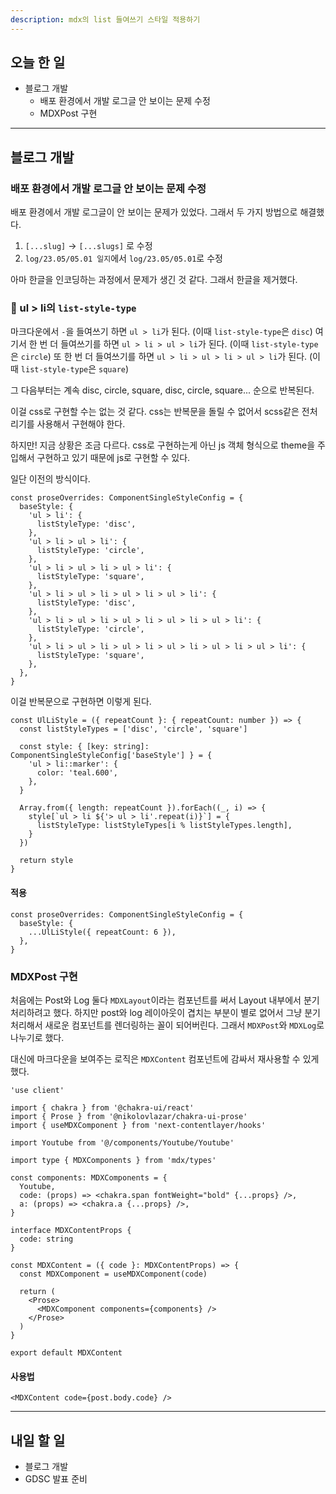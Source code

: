 ```yaml
---
description: mdx의 list 들여쓰기 스타일 적용하기
---
```


## 오늘 한 일

- 블로그 개발
  - 배포 환경에서 개발 로그글 안 보이는 문제 수정
  - MDXPost 구현

---

## 블로그 개발

### 배포 환경에서 개발 로그글 안 보이는 문제 수정

배포 환경에서 개발 로그글이 안 보이는 문제가 있었다. 그래서 두 가지 방법으로 해결했다.

1. `[...slug]` -> `[...slugs]` 로 수정
2. `log/23.05/05.01 일지`에서 `log/23.05/05.01`로 수정

아마 한글을 인코딩하는 과정에서 문제가 생긴 것 같다. 그래서 한글을 제거했다.

### 🤔 ul > li의 `list-style-type`

마크다운에서 `-`을 들여쓰기 하면 `ul > li`가 된다. (이때 `list-style-type`은 `disc`)
여기서 한 번 더 들여쓰기를 하면 `ul > li > ul > li`가 된다. (이때 `list-style-type`은 `circle`)
또 한 번 더 들여쓰기를 하면 `ul > li > ul > li > ul > li`가 된다. (이때 `list-style-type`은 `square`)

그 다음부터는 계속 disc, circle, square, disc, circle, square... 순으로 반복된다.

이걸 css로 구현할 수는 없는 것 같다. css는 반복문을 돌릴 수 없어서 scss같은 전처리기를 사용해서 구현해야 한다.

하지만! 지금 상황은 조금 다르다. css로 구현하는게 아닌 js 객체 형식으로 theme을 주입해서 구현하고 있기 때문에 js로 구현할 수 있다.

일단 이전의 방식이다.

```tsx
const proseOverrides: ComponentSingleStyleConfig = {
  baseStyle: {
    'ul > li': {
      listStyleType: 'disc',
    },
    'ul > li > ul > li': {
      listStyleType: 'circle',
    },
    'ul > li > ul > li > ul > li': {
      listStyleType: 'square',
    },
    'ul > li > ul > li > ul > li > ul > li': {
      listStyleType: 'disc',
    },
    'ul > li > ul > li > ul > li > ul > li > ul > li': {
      listStyleType: 'circle',
    },
    'ul > li > ul > li > ul > li > ul > li > ul > li > ul > li': {
      listStyleType: 'square',
    },
  },
}
```

이걸 반복문으로 구현하면 이렇게 된다.

```tsx
const UlLiStyle = ({ repeatCount }: { repeatCount: number }) => {
  const listStyleTypes = ['disc', 'circle', 'square']

  const style: { [key: string]: ComponentSingleStyleConfig['baseStyle'] } = {
    'ul > li::marker': {
      color: 'teal.600',
    },
  }

  Array.from({ length: repeatCount }).forEach((_, i) => {
    style[`ul > li ${'> ul > li'.repeat(i)}`] = {
      listStyleType: listStyleTypes[i % listStyleTypes.length],
    }
  })

  return style
}
```

#### 적용

```tsx
const proseOverrides: ComponentSingleStyleConfig = {
  baseStyle: {
    ...UlLiStyle({ repeatCount: 6 }),
  },
}
```

### MDXPost 구현

처음에는 Post와 Log 둘다 `MDXLayout`이라는 컴포넌트를 써서 Layout 내부에서 분기 처리하려고 했다.
하지만 post와 log 레이아웃이 겹치는 부분이 별로 없어서 그냥 분기처리해서 새로운 컴포넌트를 렌더링하는 꼴이 되어버린다. 그래서 `MDXPost`와 `MDXLog`로 나누기로 했다.

대신에 마크다운을 보여주는 로직은 `MDXContent` 컴포넌트에 감싸서 재사용할 수 있게 했다.

```tsx:MDXContent.tsx
'use client'

import { chakra } from '@chakra-ui/react'
import { Prose } from '@nikolovlazar/chakra-ui-prose'
import { useMDXComponent } from 'next-contentlayer/hooks'

import Youtube from '@/components/Youtube/Youtube'

import type { MDXComponents } from 'mdx/types'

const components: MDXComponents = {
  Youtube,
  code: (props) => <chakra.span fontWeight="bold" {...props} />,
  a: (props) => <chakra.a {...props} />,
}

interface MDXContentProps {
  code: string
}

const MDXContent = ({ code }: MDXContentProps) => {
  const MDXComponent = useMDXComponent(code)

  return (
    <Prose>
      <MDXComponent components={components} />
    </Prose>
  )
}

export default MDXContent
```

#### 사용법

```tsx
<MDXContent code={post.body.code} />
```

---

## 내일 할 일

- 블로그 개발
- GDSC 발표 준비
